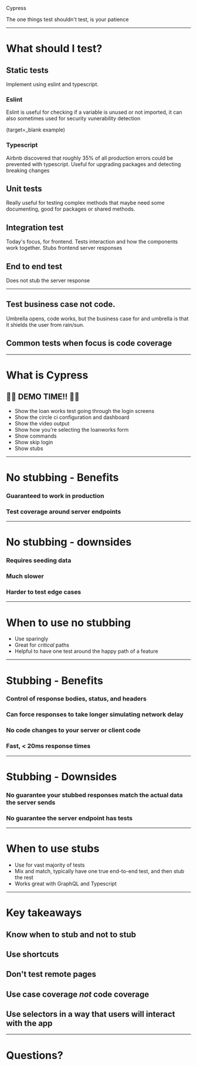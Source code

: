 



<Box>
  <Heading variant="h1">Cypress</Heading>
  <p>The one things test shouldn't test, is your patience</p>
</Box>

---

# What should I test?

<Box
  as="img"
  src={testTrophy}
  alt="End to end, integration, unit, and static tests"
  height={800}
/>

<Notes>

## Static tests
Implement using eslint and typescript.

### Eslint
Eslint is useful for checking if a variable is unused or not imported, it can also
sometimes used for security vunerability detection

(target=_blank example)

### Typescript
Airbnb discovered that roughly 35% of all production errors could be prevented with typescript.
Useful for upgrading packages and detecting breaking changes

## Unit tests
Really useful for testing complex methods that maybe need some documenting, good for packages
or shared methods.

## Integration test
Today's focus, for frontend. Tests interaction and how the components work together. Stubs frontend
server responses

## End to end test
Does not stub the server response

</Notes>

---

<Tweet tweetId="1148986961207730176" />

<Notes>

## Test business case not code.
Umbrella opens, code works, but the business case for
and umbrella is that it shields the user from rain/sun.

## Common tests when focus is code coverage
</Notes>

---

# What is Cypress

## 🎉🎉 DEMO TIME!! 🎉🎉

<Notes>

- Show the loan works test going through the login screens
- Show the circle ci configuration and dashboard
- Show the video output
- Show how you're selecting the loanworks form
- Show commands
- Show skip login
- Show stubs

</Notes>

---

# No stubbing - Benefits

<Steps>

### Guaranteed to work in production

### Test coverage around server endpoints

</Steps>

---

# No stubbing - downsides

<Steps>

### Requires seeding data

### Much slower

### Harder to test edge cases

</Steps>

---

# When to use no stubbing

- Use sparingly
- Great for _critical_ paths
- Helpful to have one test around the happy path of a feature

---

# Stubbing - Benefits

<Steps>

### Control of response bodies, status, and headers

### Can force responses to take longer simulating network delay

### No code changes to your server or client code

### Fast, < 20ms response times

</Steps>

---

# Stubbing - Downsides

<Steps>

### No guarantee your stubbed responses match the actual data the server sends

### No guarantee the server endpoint has tests

</Steps>

---

# When to use stubs

- Use for vast majority of tests
- Mix and match, typically have one true end-to-end test, and then stub the rest
- Works great with GraphQL and Typescript

---

# Key takeaways

<Steps>

## Know when to stub and not to stub

## Use shortcuts

## Don't test remote pages

## Use case coverage _not_ code coverage

## Use selectors in a way that users will interact with the app

</Steps>

---

# Questions?
